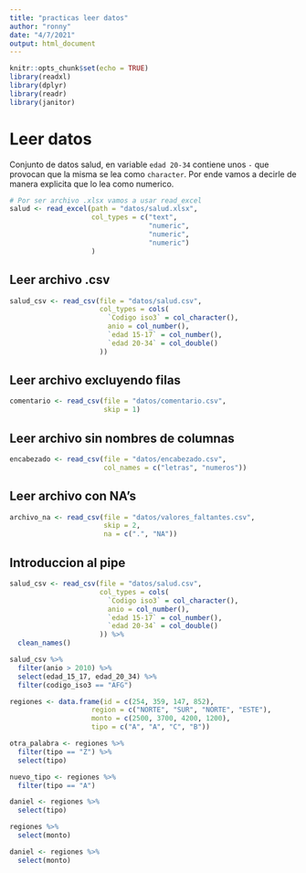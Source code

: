 ```yaml
---
title: "practicas leer datos"
author: "ronny"
date: "4/7/2021"
output: html_document
---
```


```r
knitr::opts_chunk$set(echo = TRUE)
library(readxl)
library(dplyr)
library(readr)
library(janitor)
```

# Leer datos

Conjunto de datos salud, en variable `edad 20-34` contiene unos `-` que 
provocan que la misma se lea como `character`. Por ende vamos a decirle
de manera explicita que lo lea como numerico. 

```r
# Por ser archivo .xlsx vamos a usar read_excel
salud <- read_excel(path = "datos/salud.xlsx",
                    col_types = c("text", 
                                  "numeric", 
                                  "numeric", 
                                  "numeric")
                    )
```

## Leer archivo .csv

```r
salud_csv <- read_csv(file = "datos/salud.csv",
                      col_types = cols(
                        `Codigo iso3` = col_character(),
                        anio = col_number(),
                        `edad 15-17` = col_number(),
                        `edad 20-34` = col_double()
                      ))
```

## Leer archivo excluyendo filas

```r
comentario <- read_csv(file = "datos/comentario.csv",
                       skip = 1)
```

## Leer archivo sin nombres de columnas

```r
encabezado <- read_csv(file = "datos/encabezado.csv",
                       col_names = c("letras", "numeros"))
```

## Leer archivo con NA's

```r
archivo_na <- read_csv(file = "datos/valores_faltantes.csv",
                       skip = 2,
                       na = c(".", "NA"))
```

## Introduccion al pipe

```r
salud_csv <- read_csv(file = "datos/salud.csv",
                      col_types = cols(
                        `Codigo iso3` = col_character(),
                        anio = col_number(),
                        `edad 15-17` = col_number(),
                        `edad 20-34` = col_double()
                      )) %>% 
  clean_names()

salud_csv %>% 
  filter(anio > 2010) %>% 
  select(edad_15_17, edad_20_34) %>%
  filter(codigo_iso3 == "AFG")
```

```r
regiones <- data.frame(id = c(254, 359, 147, 852),
                    region = c("NORTE", "SUR", "NORTE", "ESTE"),
                    monto = c(2500, 3700, 4200, 1200),
                    tipo = c("A", "A", "C", "B"))

otra_palabra <- regiones %>% 
  filter(tipo == "Z") %>% 
  select(tipo)

nuevo_tipo <- regiones %>% 
  filter(tipo == "A")

daniel <- regiones %>% 
  select(tipo)

regiones %>% 
  select(monto)

daniel <- regiones %>% 
  select(monto)
```


